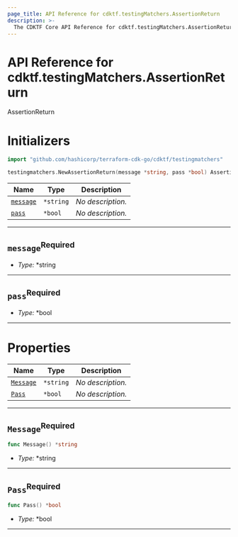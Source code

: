 ```yaml
---
page_title: API Reference for cdktf.testingMatchers.AssertionReturn
description: >-
  The CDKTF Core API Reference for cdktf.testingMatchers.AssertionReturn.
---
```


<!-- This file is generated through yarn generate-docs -->

# API Reference for cdktf.testingMatchers.AssertionReturn

   AssertionReturn <a name="AssertionReturn" id="cdktf.testingMatchers.AssertionReturn"></a>
  
  # Initializers <a name="Initializers" id="cdktf.testingMatchers.AssertionReturn.Initializer"></a>
  
  ```go
  import "github.com/hashicorp/terraform-cdk-go/cdktf/testingmatchers"
  
  testingmatchers.NewAssertionReturn(message *string, pass *bool) AssertionReturn
  ```
  
  | **Name** | **Type** | **Description** |
  | --- | --- | --- |
  | <code><a href="#cdktf.testingMatchers.AssertionReturn.Initializer.parameter.message">message</a></code> | <code>*string</code> | *No description.* |
  | <code><a href="#cdktf.testingMatchers.AssertionReturn.Initializer.parameter.pass">pass</a></code> | <code>*bool</code> | *No description.* |
  
  ---
  
  ## `message`<sup>Required</sup> <a name="message" id="cdktf.testingMatchers.AssertionReturn.Initializer.parameter.message"></a>
  
  - *Type:* *string
  
  ---
  
  ## `pass`<sup>Required</sup> <a name="pass" id="cdktf.testingMatchers.AssertionReturn.Initializer.parameter.pass"></a>
  
  - *Type:* *bool
  
  ---
  
  
  
  # Properties <a name="Properties" id="Properties"></a>
  
  | **Name** | **Type** | **Description** |
  | --- | --- | --- |
  | <code><a href="#cdktf.testingMatchers.AssertionReturn.property.message">Message</a></code> | <code>*string</code> | *No description.* |
  | <code><a href="#cdktf.testingMatchers.AssertionReturn.property.pass">Pass</a></code> | <code>*bool</code> | *No description.* |
  
  ---
  
  ## `Message`<sup>Required</sup> <a name="Message" id="cdktf.testingMatchers.AssertionReturn.property.message"></a>
  
  ```go
  func Message() *string
  ```
  
  - *Type:* *string
  
  ---
  
  ## `Pass`<sup>Required</sup> <a name="Pass" id="cdktf.testingMatchers.AssertionReturn.property.pass"></a>
  
  ```go
  func Pass() *bool
  ```
  
  - *Type:* *bool
  
  ---
  
  

